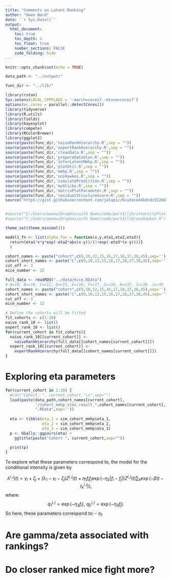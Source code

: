 ```yaml
---
title: "Comments on Latent Ranking"
author: "Owen Ward"
date: '`r Sys.Date()`'
output: 
  html_document:
    toc: true
    toc_depth: 2
    toc_float: true
    number_sections: FALSE
    code_folding: hide
---
```


```r
knitr::opts_chunk$set(echo = TRUE)

data_path <- "../output/"

func_dir <- "../lib/"

library(rstan)
Sys.setenv(LOCAL_CPPFLAGS = '-march=corei7 -mtune=corei7')
options(mc.cores = parallel::detectCores())
library(tidyverse)
library(R.utils)
library(fields)
library(bayesplot)
library(compete)
library(RColorBrewer)
library(ggplot2)
source(paste(func_dir,'naiveRankHierarchy.R',sep = ""))
source(paste(func_dir,'expertRankHierarchy.R',sep = ""))
source(paste(func_dir,'cleanData.R',sep = "")) 
source(paste(func_dir,'prepareDataStan.R',sep = "")) 
source(paste(func_dir,'inferLatentMmhp.R',sep = ""))
source(paste(func_dir,'plotUtil.R',sep = "")) 
source(paste(func_dir,'mmhp.R',sep = ""))
source(paste(func_dir,'uniHawkes.R',sep = ""))
source(paste(func_dir,'simulatePrediction.R',sep = ""))
source(paste(func_dir,'myGlicko.R',sep = ""))
source(paste(func_dir,'matrixPlotParameter.R',sep = ""))
source(paste(func_dir,'residualStructureScore.R',sep = ""))
source("https://gist.githubusercontent.com/jalapic/6ca3ece44bdcdc522bb735f183aa0ca0/raw/1a07f469eff08117121b6cbebcd22fb7569e3ee8/compete_extra.R")


#source("C:/Users/owenw/Dropbox/with Owen/code/part3/lib/intensityPlot.R")
#source("C:/Users/owenw/Dropbox/with Owen/code/part3/lib/uniHawkes.R")

theme_set(theme_minimal())

model1_fn <- list(alpha.fun = function(x,y,eta1,eta2,eta3){
  return(eta1*x*y*exp(-eta2*abs(x-y))/(1+exp(-eta3*(x-y))))}
  )
```


```r
cohort_names <- paste("cohort",c(9,10,12,15,16,17,18,37,38,45),sep='')
cohort_short_names <- paste("C",c(9,10,12,15,16,17,18,37,38,45),sep='')
cut_off <- 3
mice_number <- 12

full_data <- readRDS("../data/mice.RData")
# A=c9, B=c10, C=c12, D=c15, E=c16, F=c17, G=c18, H=c37, I=c38. J=c45
cohort_names <- paste("cohort",c(9,10,12,15,16,17,18,37,38,45),sep='')
cohort_short_names <- paste("C",c(9,10,12,15,16,17,18,37,38,45),sep='')
cut_off <- 3
mice_number <- 12

# Define the cohorts will be fitted
fit_cohorts <- c(1:10)
naive_rank_10 <- list()
expert_rank_10 <- list()
for(current_cohort in fit_cohorts){
  naive_rank_10[[current_cohort]] <-
    naiveRankHierarchy(full_data[[cohort_names[current_cohort]]])
  expert_rank_10[[current_cohort]] <-
    expertRankHierarchy(full_data[[cohort_names[current_cohort]]])
}
```


# Exploring eta parameters

```r
for(current_cohort in 1:10) {
  #cat("Cohort, ", current_cohort,"\n",sep="")
  load(paste(data_path,cohort_names[current_cohort],
             "/cohort_mmhp_stan_result_",cohort_names[current_cohort],
             ".RData",sep=''))
  
  eta <- tibble(eta_1 = sim_cohort_mmhp$eta_1,
                eta_2 = sim_cohort_mmhp$eta_2,
                eta_3 = sim_cohort_mmhp$eta_3)
  p <- GGally::ggpairs(eta) + 
    ggtitle(paste("Cohort ", current_cohort,sep=""))

  print(p)
}
```

To explore what these parameters correspond to, the model for
the conditional intensity is given by

$$
\lambda^{i,j}(t) = \gamma_i + \zeta_j +(\lambda_1-\gamma_i-\zeta_j)Z^{i,j}(t) +
\eta_1 f_i f_j 
\exp(-\eta_2|f_i-f_j|)Z^{i,j}(t)\sum_{k}\exp(-\beta(t-t_{k}^{i,j})),
$$
where 
$$
q_1^{i,j} = \exp(-\eta_3 f_i),\ q_0^{i,j} = \exp(-\eta_3 f_j).
$$
So here, these parameters correspond to:
- $\eta_1$ 



# Are gamma/zeta associated with rankings?


# Do closer ranked mice fight more?
